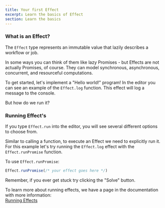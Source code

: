 ```yaml
---
title: Your first Effect
excerpt: Learn the basics of Effect
section: Learn the basics
---
```


### What is an Effect?

The `Effect` type represents an immutable value that lazily describes a workflow
or job.

In some ways you can think of them like lazy Promises - but Effects are not
actually Promises, of course. They can model synchronous, asynchronous,
concurrent, and resourceful computations.

To get started, let's implement a "Hello world!" program! In the editor you can
see an example of the `Effect.log` function. This effect will log a message to
the console.

But how do we run it?

### Running Effect's

If you type `Effect.run` into the editor, you will see several different options
to choose from.

Similar to calling a function, to execute an Effect we need to explicitly run it.
For this example let's try running the `Effect.log` effect with the
`Effect.runPromise` function.

To use `Effect.runPromise`:

```ts
Effect.runPromise(/* your effect goes here */)
```

Remember, if you ever get stuck try clicking the "Solve" button.

<Idea>
  To learn more about running effects, we have a page in the documentation
  with more information:<br />
  <a href="/docs/guides/essentials/running-effects" target="_blank">Running Effects</a>
</Idea>
